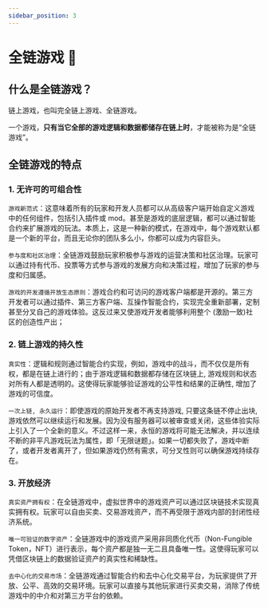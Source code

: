 ```yaml
---
sidebar_position: 3
---
```


# 全链游戏 🎯

## 什么是全链游戏？

链上游戏，也叫完全链上游戏、全链游戏。

一个游戏，**只有当它全部的游戏逻辑和数据都储存在链上时**，才能被称为是“全链游戏”。

## 全链游戏的特点

### 1. 无许可的可组合性

`游戏新范式`：这意味着所有的玩家和开发人员都可以从高级客户端开始自定义游戏中的任何组件，包括引入插件或 mod。甚至是游戏的底层逻辑，都可以通过智能合约来扩展游戏的玩法。本质上，这是一种新的模式，在游戏中，每个游戏默认都是一个新的平台，而且无论你的团队多么小，你都可以成为内容巨头。

`参与度和社区治理`：全链游戏鼓励玩家积极参与游戏的运营决策和社区治理。玩家可以通过持有代币、投票等方式参与游戏的发展方向和决策过程，增加了玩家的参与度和归属感。

`游戏的开发遵循开放生态原则`：游戏合约和可访问的游戏客户端都是开源的。第三方开发者可以通过插件、第三方客户端、互操作智能合约，实现完全重新部署，定制甚至分叉自己的游戏体验。这反过来又使游戏开发者能够利用整个 (激励一致)社区的创造性产出；

### 2. 链上游戏的持久性

`真实性`：逻辑和规则通过智能合约实现，例如，游戏中的战斗，而不仅仅是所有权，都是在链上进行的；由于游戏逻辑和数据都存储在区块链上, 游戏规则和状态对所有人都是透明的。这使得玩家能够验证游戏的公平性和结果的正确性, 增加了游戏的可信度。

`一次上链, 永久运行`：即使游戏的原始开发者不再支持游戏, 只要这条链不停止出块, 游戏依然可以继续运行和发展。因为没有服务器可以被审查或关闭，这些体验实际上引入了一个全新的意义。不过这样一来，永恒的游戏将可能无法解决，并以连续不断的非平凡游戏玩法为属性，即「无限谜题」。如果一切都失败了，游戏中断了，或者开发者离开了，但如果游戏仍然有需求，可分叉性则可以确保游戏持续存在。

### 3. 开放经济

`真实资产拥有权`：在全链游戏中，虚拟世界中的游戏资产可以通过区块链技术实现真实拥有权。玩家可以自由买卖、交易游戏资产，而不再受限于游戏内部的封闭性经济系统。

`唯一可验证的数字资产`：全链游戏中的游戏资产采用非同质化代币（Non-Fungible Token，NFT）进行表示，每个资产都是独一无二且具备唯一性。这使得玩家可以凭借区块链上的数据验证资产的真实性和稀缺性。

`去中心化的交易市场`：全链游戏通过智能合约和去中心化交易平台，为玩家提供了开放、公平、高效的交易环境。玩家可以直接与其他玩家进行买卖交易，消除了传统游戏中的中介和对第三方平台的依赖。
